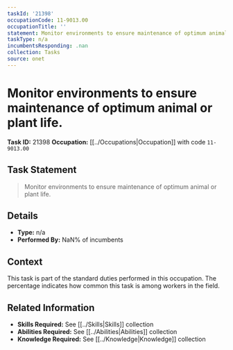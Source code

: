 ```yaml
---
taskId: '21398'
occupationCode: 11-9013.00
occupationTitle: ''
statement: Monitor environments to ensure maintenance of optimum animal or plant life.
taskType: n/a
incumbentsResponding: .nan
collection: Tasks
source: onet
---
```

# Monitor environments to ensure maintenance of optimum animal or plant life.

**Task ID:** 21398
**Occupation:** [[../Occupations|Occupation]] with code `11-9013.00`

## Task Statement

> Monitor environments to ensure maintenance of optimum animal or plant life.

## Details

- **Type:** n/a
- **Performed By:** NaN% of incumbents

## Context

This task is part of the standard duties performed in this occupation. The percentage indicates how common this task is among workers in the field.

## Related Information

- **Skills Required:** See [[../Skills|Skills]] collection
- **Abilities Required:** See [[../Abilities|Abilities]] collection
- **Knowledge Required:** See [[../Knowledge|Knowledge]] collection
